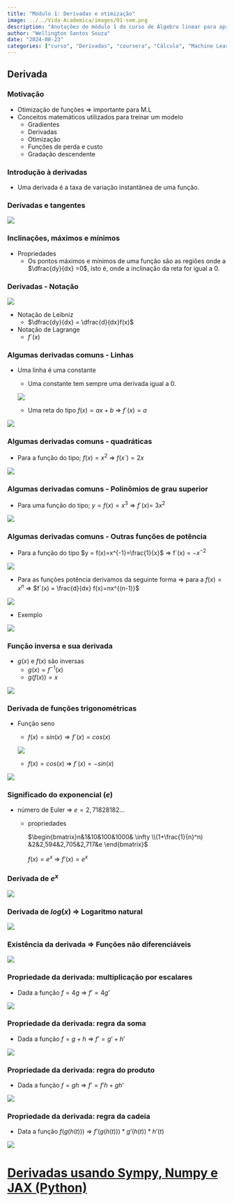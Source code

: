 ```yaml
---
title: "Módulo 1: Derivadas e otimização"
image: ../../Vida-Academica/images/01-sem.png
description: "Anotações do módulo 1 do curso de Álgebra linear para aprendizado de máquina e ciência de dados"
author: "Wellington Santos Souza"
date: "2024-08-23"
categories: ["curso", "Derivadas", "coursera", "Cálculo", "Machine Learning", "Data Science", "Deep Learning", "Python", "R"]
---
```


## Derivada

### Motivação

- Otimização de funções ⇒ importante para M.L
- Conceitos matemáticos utilizados para treinar um modelo
    - Gradientes
    - Derivadas
    - Otimização
    - Funções de perda e custo
    - Gradação descendente

### Introdução à derivadas

- Uma derivada é a taxa de variação instantânea de uma função.

### Derivadas e tangentes

![](../images/calculo/derivadas.png)

### Inclinações, máximos e mínimos

- Propriedades
    - Os pontos máximos e mínimos de uma função são as regiões onde a $\dfrac{dy}{dx} =0$, isto é, onde a inclinação da reta for igual a 0.

### Derivadas - Notação

![](../images/calculo/derivadas-notacao.png)

- Notação de Leibniz
    - $\dfrac{dy}{dx} = \dfrac{d}{dx}f(x)$
- Notação de Lagrange
    - $f´(x)$

### Algumas derivadas comuns - Linhas

- Uma linha é uma constante
    - Uma constante tem sempre uma derivada igual a 0.
    
    ![](../images/calculo/constante.png)
    
    - Uma reta do tipo $f(x) = ax+b$ ⇒ $f´(x) = a$
    
![](../images/calculo/contante_inclinacao.png)
    

### Algumas derivadas comuns - quadráticas

- Para a função do tipo; $f(x) = x^2$ ⇒ $f(x´) = 2x$

![](../images/calculo/funcao_quadratica.png)

### Algumas derivadas comuns - Polinômios de grau superior

- Para uma função do tipo; $y=f(x) = x^3$ ⇒ $f´(x) =$ $3x^2$

![](../images/calculo/funcao_cubica.png)

### Algumas derivadas comuns - Outras funções de potência

- Para a função do tipo $y = f(x)=x^{-1}=\frac{1}{x}$ ⇒ f´(x) = $-x^{-2}$

![](../images/calculo/funcao_portencia.png)

- Para as funções potência derivamos da seguinte forma ⇒ para a $f(x)=x^n$ ⇒ $f´(x) = \frac{d}{dx} f(x)=nx^{(n-1)}$

![](../images/calculo/outras_funcoes_potencia.png)

- Exemplo

![](../images/calculo/seno.png)

### Função inversa e sua derivada

- $g(x)$  e $f(x)$ são inversas
    - $g(x) = f^{-1}(x)$
    - $g(f(x)) = x$

![](../images/calculo/derivada_inversa.png)

### Derivada de funções trigonométricas

- Função seno
    - $f(x) = sin(x) ⇒ f´(x) = cos(x)$
    
    ![](../images/calculo/seno.png)
    
    - $f(x) = cos(x)$ ⇒ $f´(x) = - sin(x)$
    
![](../images/calculo/coseno.png)
    

### Significado do exponencial $(e)$

- número de Euler ⇒ $e = 2,71828182...$
    - propriedades
        
        $\begin{bmatrix}n&1&10&100&1000& \infty \\(1+\frac{1}{n}^n) &2&2,594&2,705&2,717&e \end{bmatrix}$
        
        $f(x) = e^x$  ⇒ $f’(x)=e^x$ 
        

### Derivada de $e^x$

![](../images/calculo/euler.png)

### Derivada de $log(x)$ ⇒ Logaritmo natural

![](../images/calculo/derivada_log.png)

### Existência da derivada ⇒ Funções não diferenciáveis

![](../images/calculo/funcoes_n_diff.png)

### Propriedade da derivada: multiplicação por escalares

- Dada a função $f=4g$ ⇒ $f’=4g’$

![](../images/calculo/regra_escalar.png)

### Propriedade da derivada: regra da soma

- Dada a função $f = g + h$ ⇒ $f’=g’+h’$

![](../images/calculo/regra_soma.png)

### Propriedade da derivada: regra do produto

- Dada a função $f = gh$ ⇒ $f’ = f’h+gh’$

![](../images/calculo/regra_produto.png)

### Propriedade da derivada: regra da cadeia

- Data a função $f(g(h(t)))$ ⇒ $f’(g(h(t)))*g’(h(t))*h’(t)$

![](../images/calculo/regra_cadeia.png)

# [Derivadas usando Sympy, Numpy  e JAX (Python)](derivadas_python.qmd)




